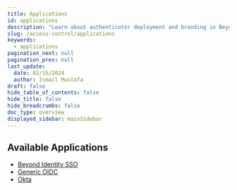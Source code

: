 ```yaml
---
title: Applications
id: applications
description: "Learn about authenticator deployment and branding in Beyond Identity."
slug: /access-control/applications
keywords:
  - applications
pagination_next: null
pagination_prev: null
last_update:
  date: 02/15/2024
  author: Ismail Mustafa
draft: false
hide_table_of_contents: false
hide_title: false
hide_breadcrumbs: false
doc_type: overview
displayed_sidebar: mainSidebar
---
```


## Available Applications
- [Beyond Identity SSO](/docs/access-control/applications/beyond-identity-sso)
- [Generic OIDC](/docs/access-control/applications/generic-oidc)
- [Okta](/docs/access-control/applications/okta)